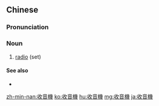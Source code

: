 {{also|收音机}}
==Chinese==
{{zh-forms|s=收音机|type=21}}

===Pronunciation===
{{zh-pron
|m=shōuyīnjī
|c=sau1 jam1 gei1
|c-t=siu1 yim1 gei1
|h=pfs=sû-yîm-kî
|mn=siu-im-ki
|ma=Zh-shouyinji.ogg
|cat=n
}}

===Noun===
{{zh-noun}}

# [[radio]] (set) {{zh-mw|臺|部}}

====See also====
* {{zh-l|無線電}}

{{zh-cat|Elementary}}

[[zh-min-nan:收音機]]
[[ko:收音機]]
[[hu:收音機]]
[[mg:收音機]]
[[ja:收音機]]